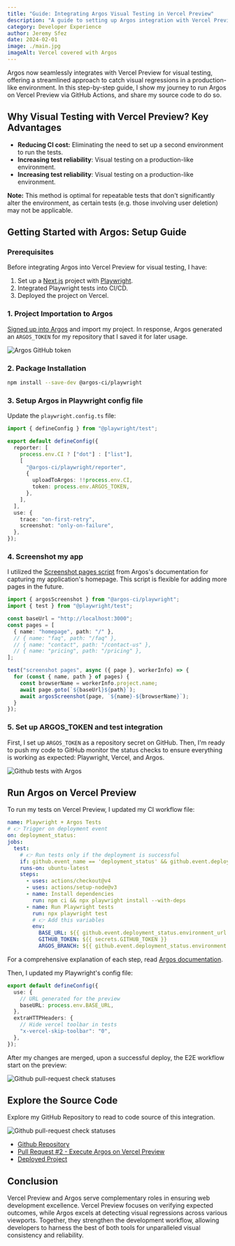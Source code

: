 ```yaml
---
title: "Guide: Integrating Argos Visual Testing in Vercel Preview"
description: "A guide to setting up Argos integration with Vercel Preview using GitHub Actions."
category: Developer Experience
author: Jeremy Sfez
date: 2024-02-01
image: ./main.jpg
imageAlt: Vercel covered with Argos
---
```


Argos now seamlessly integrates with Vercel Preview for visual testing, offering a streamlined approach to catch visual regressions in a production-like environment. In this step-by-step guide, I show my journey to run Argos on Vercel Preview via GitHub Actions, and share my source code to do so.

<MainImage />

## Why Visual Testing with Vercel Preview? Key Advantages

- **Reducing CI cost:** Eliminating the need to set up a second environment to run the tests.
- **Increasing test reliability**: Visual testing on a production-like environment.
- **Increasing test reliability**: Visual testing on a production-like environment.

**Note:** This method is optimal for repeatable tests that don't significantly alter the environment, as certain tests (e.g. those involving user deletion) may not be applicable.

## Getting Started with Argos: Setup Guide

### Prerequisites

Before integrating Argos into Vercel Preview for visual testing, I have:

1. Set up a [Next.js](https://nextjs.org/) project with [Playwright](https://playwright.dev).
2. Integrated Playwright tests into CI/CD.
3. Deployed the project on Vercel.

### 1. Project Importation to Argos

[Signed up into Argos](https://app.argos-ci.com/signup) and import my project. In response, Argos generated an `ARGOS_TOKEN` for my repository that I saved it for later usage.

![Argos GitHub token](https://dev-to-uploads.s3.amazonaws.com/uploads/articles/wra1891953mfv4kt6tcs.png)

### 2. Package Installation

```sh
npm install --save-dev @argos-ci/playwright
```

### 3. Setup Argos in Playwright config file

Update the `playwright.config.ts` file:

```ts
import { defineConfig } from "@playwright/test";

export default defineConfig({
  reporter: [
    process.env.CI ? ["dot"] : ["list"],
    [
      "@argos-ci/playwright/reporter",
      {
        uploadToArgos: !!process.env.CI,
        token: process.env.ARGOS_TOKEN,
      },
    ],
  ],
  use: {
    trace: "on-first-retry",
    screenshot: "only-on-failure",
  },
});
```

### 4. Screenshot my app

I utilized the [Screenshot pages script](https://argos-ci.com/docs/screenshot-pages-script) from Argos's documentation for capturing my application's homepage. This script is flexible for adding more pages in the future.

```ts
import { argosScreenshot } from "@argos-ci/playwright";
import { test } from "@playwright/test";

const baseUrl = "http://localhost:3000";
const pages = [
  { name: "homepage", path: "/" },
  // { name: "faq", path: "/faq" },
  // { name: "contact", path: "/contact-us" },
  // { name: "pricing", path: "/pricing" },
];

test("screenshot pages", async ({ page }, workerInfo) => {
  for (const { name, path } of pages) {
    const browserName = workerInfo.project.name;
    await page.goto(`${baseUrl}${path}`);
    await argosScreenshot(page, `${name}-${browserName}`);
  }
});
```

### 5. Set up ARGOS_TOKEN and test integration

First, I set up `ARGOS_TOKEN` as a repository secret on GitHub. Then, I'm ready to push my code to GitHub monitor the status checks to ensure everything is working as expected: Playwright, Vercel, and Argos.

![Github tests with Argos](https://dev-to-uploads.s3.amazonaws.com/uploads/articles/om5itnow41f3koolbwio.png)

## Run Argos on Vercel Preview

To run my tests on Vercel Preview, I updated my CI workflow file:

```yml
name: Playwright + Argos Tests
# 👉 Trigger on deployment event
on: deployment_status:
jobs:
  test:
    # 👉 Run tests only if the deployment is successful
    if: github.event_name == 'deployment_status' && github.event.deployment_status.state == 'success'
    runs-on: ubuntu-latest
    steps:
      - uses: actions/checkout@v4
      - uses: actions/setup-node@v3
      - name: Install dependencies
        run: npm ci && npx playwright install --with-deps
      - name: Run Playwright tests
        run: npx playwright test
        # 👉 Add this variables
        env:
          BASE_URL: ${{ github.event.deployment_status.environment_url }}
          GITHUB_TOKEN: ${{ secrets.GITHUB_TOKEN }}
          ARGOS_BRANCH: ${{ github.event.deployment_status.environment == 'Production' && 'main' || '' }}
```

For a comprehensive explanation of each step, read [Argos documentation](https://argos-ci.com/docs/run-on-preview-deployment).

Then, I updated my Playwright's config file:

```ts
export default defineConfig({
  use: {
    // URL generated for the preview
    baseURL: process.env.BASE_URL,
  },
  extraHTTPHeaders: {
    // Hide vercel toolbar in tests
    "x-vercel-skip-toolbar": "0",
  },
});
```

After my changes are merged, upon a successful deploy, the E2E workflow start on the preview:

![Github pull-request check statuses](https://dev-to-uploads.s3.amazonaws.com/uploads/articles/y0zu0bwdykzsu9bvfgzw.png)

## Explore the Source Code

Explore my GitHub Repository to read to code source of this integration.

![Github pull-request check statuses](https://dev-to-uploads.s3.amazonaws.com/uploads/articles/qhp02ieazr6f38o8q915.png)

- [Github Repository](https://github.com/jsfez/argos-vercel-preview)
- [Pull Request #2 - Execute Argos on Vercel Preview](https://github.com/jsfez/argos-vercel-preview/pull/2)
- [Deployed Project](https://argos-vercel-preview-gimral7da-jeremy-smooth-code.vercel.app/)

## Conclusion

Vercel Preview and Argos serve complementary roles in ensuring web development excellence. Vercel Preview focuses on verifying expected outcomes, while Argos excels at detecting visual regressions across various viewports. Together, they strengthen the development workflow, allowing developers to harness the best of both tools for unparalleled visual consistency and reliability.
